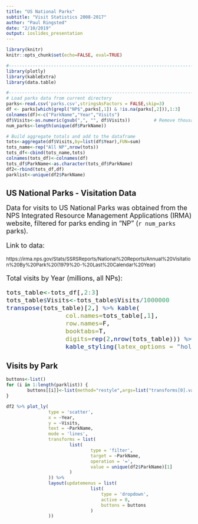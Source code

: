 ```yaml
---
title: "US National Parks"
subtitle: "Visit Statistics 2008-2017"
author: "Paul Ringsted"
date: "2/10/2019"
output: ioslides_presentation
---
```


```r
library(knitr)
knitr::opts_chunk$set(echo=FALSE, eval=TRUE)
```

```r
#-------------------------------------------------------------------------------------
library(plotly)
library(kableExtra)
library(data.table)
```

```r
#-------------------------------------------------------------------------------------
# Load parks data from current directory
parks<-read.csv('parks.csv',stringsAsFactors = FALSE,skip=3)
df <- parks[which(grepl("NP$",parks[,1]) & !is.na(parks[,2])),1:3]
colnames(df)<-c("ParkName","Year","Visits")
df$Visits<-as.numeric(gsub(",", "", df$Visits))         # Remove thousands separator
num_parks<-length(unique(df$ParkName))

# Build aggregate totals and add to the dataframe
tots<-aggregate(df$Visits,by=list(df$Year),FUN=sum)
tots_name<-rep("All NP",nrow(tots))
tots_df<-cbind(tots_name,tots)
colnames(tots_df)<-colnames(df)
tots_df$ParkName<-as.character(tots_df$ParkName)
df2<-rbind(tots_df,df)
parklist<-unique(df2$ParkName)
```

## US National Parks - Visitation Data
<font size="4">
Data for visits to US National Parks was obtained from the NPS Integrated Resource Management Applications (IRMA) website, filtered for parks ending in "NP" (```r num_parks``` parks).

Link to data:

</font>
<font size="2">
https://irma.nps.gov/Stats/SSRSReports/National%20Reports/Annual%20Visitation%20By%20Park%20(1979%20-%20Last%20Calendar%20Year)
</font>
<font size="4">

Total visits by Year (millions, all NPs):
```r
tots_table<-tots_df[,2:3]
tots_table$Visits<-tots_table$Visits/1000000
transpose(tots_table)[2,] %>% kable(
                col.names=tots_table[,1],
                row.names=F,
                booktabs=T,
                digits=rep(2,nrow(tots_table))) %>%
                kable_styling(latex_options = "hold_position")
```
</font>

## Visits by Park
```r
buttons<-list()
for (i in 1:length(parklist)) {
        buttons[[i]]<-list(method="restyle",args=list("transforms[0].value",parklist[i]),label=parklist[i])
}

df2 %>% plot_ly(
                type = 'scatter', 
                x = ~Year,
                y = ~Visits,
                text = ~ParkName,
                mode = 'lines', 
                transforms = list(
                        list(
                                type = 'filter',
                                target = ~ParkName,
                                operation = '=',
                                value = unique(df2$ParkName)[1]
                        )
                )) %>% 
                layout(updatemenus = list(
                                list(
                                    type = 'dropdown',
                                    active = 0,
                                    buttons = buttons
                                )
                ))
```